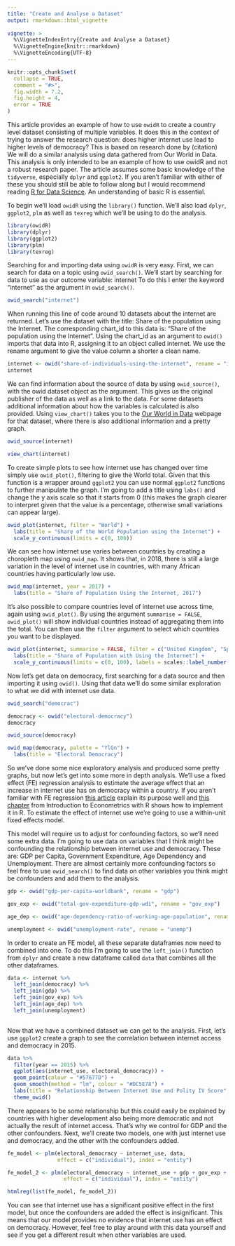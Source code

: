 ```yaml
---
title: "Create and Analyse a Dataset"
output: rmarkdown::html_vignette
  
vignette: >
  %\VignetteIndexEntry{Create and Analyse a Dataset}
  %\VignetteEngine{knitr::rmarkdown}
  %\VignetteEncoding{UTF-8}
---
```


```r
knitr::opts_chunk$set(
  collapse = TRUE,
  comment = "#>",
  fig.width = 7.2,
  fig.height = 4,
  error = TRUE
)
```

This article provides an example of how to use `owidR` to create a country level dataset consisting of multiple variables. It does this in the context of trying to answer the research question: does higher internet use lead to higher levels of democracy? This is based on research done by (citation) We will do a similar analysis using data gathered from Our World in Data. This analysis is only intended to be an example of how to use owidR and not a robust research paper. The article assumes some basic knowledge of the `tidyverse`, especially `dplyr` and `ggplot2`. If you aren't familiar with either of these you should still be able to follow along but I would recommend reading [R for Data Science](https://r4ds.had.co.nz/). An understanding of basic R is essential.

To begin we'll load `owidR` using the `library()` function. We'll also load `dplyr`, `ggplot2`, `plm` as well as `texreg` which we'll be using to do the analysis.

```r
library(owidR)
library(dplyr)
library(ggplot2)
library(plm)
library(texreg)
```

Searching for and importing data using `owidR` is very easy. First, we can search for data on a topic using `owid_search()`. We'll start by searching for data to use as our outcome variable: internet To do this I enter the keyword "internet" as the argument in `owid_search()`. 

```r
owid_search("internet")
```

When running this line of code around 10 datasets about the internet are returned. Let's use the dataset with the title: Share of the population using the Internet. The corresponding chart_id to this data is: "Share of the population using the Internet". Using the chart_id as an argument to `owid()` imports that data into R, assigning it to an object called internet. We use the rename argument to give the value column a shorter a clean name.

```r
internet <- owid("share-of-individuals-using-the-internet", rename = "internet_use")
internet
```

We can find information about the source of data by using `owid_source()`, with the owid dataset object as the argument. This gives us the original publisher of the data as well as a link to the data. For some datasets additional information about how the variables is calculated is also provided. Using `view_chart()` takes you to the [Our World in Data](https://ourworldindata.org) webpage for that dataset, where there is also additional information and a pretty graph.

```r
owid_source(internet)
```
```r
view_chart(internet)
```

To create simple plots to see how internet use has changed over time simply use `owid_plot()`, filtering to give the World total. Given that this function is a wrapper around `ggplot2` you can use normal `ggplot2` functions to further manipulate the graph. I'm going to add a title using `labs()` and change the y axis scale so that it starts from 0 (this makes the graph clearer to interpret given that the value is a percentage, otherwise small variations can appear large).

```r
owid_plot(internet, filter = "World") +
  labs(title = "Share of the World Population using the Internet") +
  scale_y_continuous(limits = c(0, 100))
```

We can see how internet use varies between countries by creating a choropleth map using `owid_map`. It shows that, in 2018, there is still a large variation in the level of internet use in countries, with many African countries having particularly low use.

```r
owid_map(internet, year = 2017) +
  labs(title = "Share of Population Using the Internet, 2017")
```

It's also possible to compare countries level of internet use across time, again using `owid_plot()`. By using the argument `summarise = FALSE`, `owid_plot()` will show individual countries instead of aggregating them into the total. You can then use the `filter` argument to select which countries you want to be displayed.

```r
owid_plot(internet, summarise = FALSE, filter = c("United Kingdom", "Spain", "Russia", "Egypt", "Nigeria")) +
  labs(title = "Share of Population with Using the Internet") +
  scale_y_continuous(limits = c(0, 100), labels = scales::label_number(suffix = "%")) # The labels argument allows you to make it clear that the value is a percentage
```


Now let's get data on democracy, first searching for a data source and then importing it using `owid()`. Using that data we'll do some similar exploration to what we did with internet use data.

```r
owid_search("democrac")
```

```r
democracy <- owid("electoral-democracy") 
democracy

owid_source(democracy)

owid_map(democracy, palette = "YlGn") +
  labs(title = "Electoral Democracy")

```

So we've done some nice exploratory analysis and produced some pretty graphs, but now let's get into some more in depth analysis. We'll use a fixed effect (FE) regression analysis to estimate the average effect that an increase in internet use has on democracy within a country. If you aren't familiar with FE regression [this article](https://towardsdatascience.com/fixed-effect-regression-simply-explained-ab690bd885cf) explain its purpose well and [this chapter](https://www.econometrics-with-r.org/10-3-fixed-effects-regression.html) from Introduction to Econometrics with R shows how to implement it in R. To estimate the effect of internet use we're going to use a within-unit fixed effects model.

This model will require us to adjust for confounding factors, so we'll need some extra data. I'm going to use data on variables that I think might be confounding the relationship between internet use and democracy. These are: GDP per Capita, Government Expenditure, Age Dependency and Unemployment. There are almost certainly more confounding factors so feel free to use `owid_search()` to find data on other variables you think might be confounders and add them to the analysis.

```r
gdp <- owid("gdp-per-capita-worldbank", rename = "gdp")

gov_exp <- owid("total-gov-expenditure-gdp-wdi", rename = "gov_exp")

age_dep <- owid("age-dependency-ratio-of-working-age-population", rename = "age_dep")

unemployment <- owid("unemployment-rate", rename = "unemp")

```

In order to create an FE model, all these separate dataframes now need to combined into one. To do this I'm going to use the `left_join()` function from `dplyr` and create a new dataframe called `data` that combines all the other dataframes.

```r
data <- internet %>% 
  left_join(democracy) %>% 
  left_join(gdp) %>% 
  left_join(gov_exp) %>% 
  left_join(age_dep) %>% 
  left_join(unemployment)
  
```

Now that we have a combined dataset we can get to the analysis. First, let's use `ggplot2` create a graph to see the correlation between internet access and democracy in 2015.

```r
data %>% 
  filter(year == 2015) %>% 
  ggplot(aes(internet_use, electoral_democracy)) +
  geom_point(colour = "#57677D") +
  geom_smooth(method = "lm", colour = "#DC5E78") +
  labs(title = "Relationship Between Internet Use and Polity IV Score", x = "Internet Use", y = "Polity IV") +
  theme_owid()
```


There appears to be some relationship but this could easily be explained by countries with higher development also being more democratic and not actually the result of internet access. That's why we control for GDP and the other confounders. Next, we'll create two models, one with just internet use and democracy, and the other with the confounders added.

```r
fe_model <- plm(electoral_democracy ~ internet_use, data, 
                effect = c("individual"), index = "entity")

fe_model_2 <- plm(electoral_democracy ~ internet_use + gdp + gov_exp + age_dep + unemp, data, 
                  effect = c("individual"), index = "entity")

htmlreg(list(fe_model, fe_model_2))


```

You can see that internet use has a significant positive effect in the first model, but once the confounders are added the effect is insignificant. This means that our model provides no evidence that internet use has an effect on democracy. However, feel free to play around with this data yourself and see if you get a different result when other variables are used.




